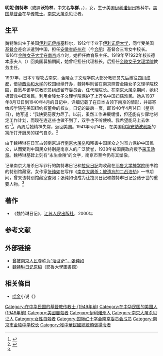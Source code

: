 {{Infobox person/Wikidata
|fetchwikidata=ALL
}}
'''明妮·魏特琳'''（或譯'''沃特林'''，中文名'''华群'''，{{lang|en|Wilhelmina "Minnie" Vautrin}}，{{bd|1886年|9月27日|1941年|5月14日|catIdx=V}}），女，生于美国[[伊利诺伊州|伊利诺伊州]]塞科尔，[[美国|美国]][[基督会|基督会]]在华[[传教士|传教士]]。[[南京大屠杀|南京大屠杀]]见证者。

==生平==
魏特琳出生于美国[[伊利诺伊州|伊利诺伊州]]塞科尔，1912年毕业于[[伊利诺伊大学|伊利诺伊大学]]，同年受美国[[基督会|基督会]]差会派遣到中国，担任[[安徽省|安徽省]][[庐州府|庐州府]]（今[[合肥|合肥]]）基督会三育女中校长。1916年[[金陵女子大学|金陵女子大学]]在[[南京|南京]]成立时，她担任教育系主任。1919年至1922年校长德本康夫人（{{lang|en|Matilda Thurston}}）回美国募捐期间，她曾经担任代理校长。后担任[[金陵女子文理学院|金陵女子文理学院]]教务主任。

1937年，日本军隊攻占南京，金陵女子文理学院大部分教职员先后撤往[[四川|四川]][[成都|成都]]，借[[华西协和大学|华西协和大学]]的校园继续开办，魏特琳则留在南京照管金陵女子文理学院校园，自愿与该学院教职员组成留守委员会，任代理院长。在[[南京大屠杀|南京大屠杀]]期间，她积极营救中国难民，利用金陵女子文理学院保护了上万名中国妇孺难民。她从1937年8月12日到1940年4月的日记中，详细记载了在日本占领下南京的情形，并邮寄给該学院在美国纽约校董会的校友。日记的最后一页，即1940年4月14日（星期日），她写道：“我快要筋疲力尽了。以前，虽然工作进展缓慢，但还能有步骤地制定工作计划，而现在连这些也做不到了，双手也不听使唤。我希望能马上去休假”<ref>{{Cite book|title=《魏特琳日记》|publisher=[[江苏人民出版社|江苏人民出版社]]|year=2000|isbn=9787214028235|location=南京}}</ref>。两周后她精神失常，返回美国。1941年5月14日，在美国[[印第安納波利斯|印第安納波利斯]]的寓所打开厨房的煤气自杀。<ref name="ckxx">{{Cite web|title=望中犹记 苦难金陵:探访耶鲁大学神学院特别馆藏室|url=http://military.people.com.cn/n/2014/1212/c1011-26195538.html|access-date=2021-10-05|author=穆序尧|date=2014-12-11|work=人民网|agency=[[新华社|新华社]]|language=zh}}</ref>

由于魏特琳在日军占领南京进行[[南京大屠杀|南京大屠杀]]和残害中国民众之时奋力保护中国民众，从而受到中国民众特别是南京人的广泛赞誉，1938年被国民政府授予[[采玉勋章|采玉勋章]]。魏特琳墓碑上刻有“永生金陵”的文字，南京市至今仍有其塑像。

记录南京大屠杀日军罪行的魏特琳日记和[[拉貝日記|拉貝日記]]均收藏在[[耶鲁大学神学院|耶鲁大学神学院]]图书馆的特别馆藏室。女作家[[张纯如|张纯如]]在写作《[[南京暴行：被遗忘的大屠杀|南京大屠杀：被遗忘的二战浩劫]]》一书期间，曾来该特别馆藏室查阅；张纯如也成为让拉贝日记和魏特琳日记公诸于世的重要人物。<ref name=ckxx/>

==著作==
*《魏特琳日记》，[[江苏人民出版社|江苏人民出版社]]，2000年

==参考文献==
{{reflist}}

==外部链接==
* [https://web.archive.org/web/20090210100731/http://news.163.com/05/0509/13/1JAJU5N200011246.html 曾被南京人民尊称为“活菩萨”，张纯如]{{zh-cn}}
* [http://divinity-adhoc.library.yale.edu/Nanking/Vautrin.pdf 魏特琳日记原稿]（耶魯大學圖書館）{{en}}

== 相关條目 ==
*[[哈金|哈金]]小说《{{tsl|en|Nanjing Requiem|南京安魂曲|南京安魂曲}}》

{{南京大屠杀}}
{{南京安全区|nocat}}
{{南京基督教传教士}}
{{Authority control}}
{{DEFAULTSORT:W}}
[[Category:在中华民国的基督教传教士_(1949年前)|Category:在中华民国的基督教传教士 (1949年前)]]
[[Category:在中华民国的美国人_(1949年前)|Category:在中华民国的美国人 (1949年前)]]
[[Category:美國自殺者|Category:美國自殺者]]
[[Category:伊利诺州人|Category:伊利诺州人]]
[[Category:南京大屠杀见证人|Category:南京大屠杀见证人]]
[[Category:女性自殺者|Category:女性自殺者]]
[[Category:国际红十字会南京委员会成员|Category:国际红十字会南京委员会成员]]
[[Category:南京市金陵中学校长|Category:南京市金陵中学校长]]
[[Category:獲中華民國總統頒褒揚令者|Category:獲中華民國總統頒褒揚令者]]